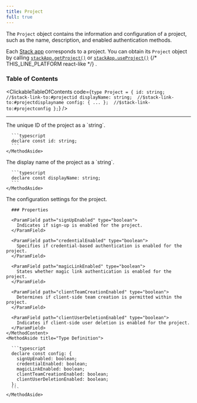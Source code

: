 ```yaml
---
title: Project
full: true
---
```


The `Project` object contains the information and configuration of a project, such as the name, description, and enabled authentication methods.

Each [Stack app](../../concepts/stack-app.mdx) corresponds to a project. You can obtain its `Project` object by calling [`stackApp.getProject()`](../objects/stack-app.mdx#stackappgetproject)
or [`stackApp.useProject()`](../objects/stack-app.mdx#stackappuseproject) {/* THIS_LINE_PLATFORM react-like */}
.

### Table of Contents

<ClickableTableOfContents code={`type Project = {
    id: string;  //$stack-link-to:#projectid
    displayName: string;  //$stack-link-to:#projectdisplayname
    config: { ... };  //$stack-link-to:#projectconfig
};`} />

---

<CollapsibleTypesSection type="project" property="id" defaultOpen={false}>
  <MethodLayout>
    <MethodContent>
      The unique ID of the project as a `string`.
    </MethodContent>
    <MethodAside title="Type Definition">

      ```typescript
      declare const id: string;
      ```
    </MethodAside>
  </MethodLayout>
</CollapsibleTypesSection>

<CollapsibleTypesSection type="project" property="displayName" defaultOpen={false}>
  <MethodLayout>
    <MethodContent>
      The display name of the project as a `string`.
    </MethodContent>
    <MethodAside title="Type Definition">

      ```typescript
      declare const displayName: string;
      ```
    </MethodAside>
  </MethodLayout>
</CollapsibleTypesSection>

<CollapsibleTypesSection type="project" property="config" defaultOpen={false}>
  <MethodLayout>
    <MethodContent>
      The configuration settings for the project.

      ### Properties

      <ParamField path="signUpEnabled" type="boolean">
        Indicates if sign-up is enabled for the project.
      </ParamField>

      <ParamField path="credentialEnabled" type="boolean">
        Specifies if credential-based authentication is enabled for the project.
      </ParamField>

      <ParamField path="magicLinkEnabled" type="boolean">
        States whether magic link authentication is enabled for the project.
      </ParamField>

      <ParamField path="clientTeamCreationEnabled" type="boolean">
        Determines if client-side team creation is permitted within the project.
      </ParamField>

      <ParamField path="clientUserDeletionEnabled" type="boolean">
        Indicates if client-side user deletion is enabled for the project.
      </ParamField>
    </MethodContent>
    <MethodAside title="Type Definition">

      ```typescript
      declare const config: {
        signUpEnabled: boolean;
        credentialEnabled: boolean;
        magicLinkEnabled: boolean;
        clientTeamCreationEnabled: boolean;
        clientUserDeletionEnabled: boolean;
      };
      ```
    </MethodAside>
  </MethodLayout>
</CollapsibleTypesSection>
